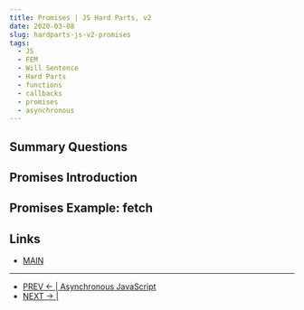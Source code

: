 ```yaml
---
title: Promises | JS Hard Parts, v2
date: 2020-03-08
slug: hardparts-js-v2-promises
tags:
  - JS
  - FEM
  - Will Sentence
  - Hard Parts
  - functions
  - callbacks
  - promises
  - asynchronous
---
```


## Summary Questions


## Promises Introduction

## Promises Example: fetch

## Links
- [MAIN](/hardparts-js-v2-main)
----
- [PREV ← | Asynchronous JavaScript](/hardparts-js-v2-asynchronous-javascript)
- [NEXT → | ]()